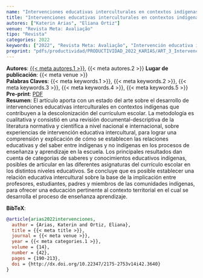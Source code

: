 ```yaml
---
name: "Intervenciones educativas interculturales en contextos indígenas: aportes a la descolonización de la educación escolar"
title: "Intervenciones educativas interculturales en contextos indígenas: aportes a la descolonización de la educación escolar"
autores: ["Katerin Arias", "Eliana Ortiz"]
venue: "Revista Meta: Avaliação"
tipo: "Revista"
categories: 2022
keywords: ["2022", "Revista Meta: Avaliação", "Intervención educativa intercultural", "Saberes y conocimientos educativos indígenas", "Relación educativa intercultural"]
preprint: "pdfs/productividad/PRODUCTIVIDAD_2022_KARIAS/ART_3_Intervención EI_Arias_Ortiz_2022_METAAVALIACIAO_SCOPUS.pdf"
---
```

**Autores**: [{{< meta autores.1 >}}](../members/current/Katerin Arias.qmd), {{< meta autores.2 >}}
**Lugar de publicación**: {{< meta venue >}}   
**Palabras Claves**: {{< meta keywords.1 >}}, {{< meta keywords.2 >}}, {{< meta keywords.3 >}}, {{< meta keywords.4 >}}, {{< meta keywords.5 >}}
**Pre-print**: [PDF](../{{< meta preprint >}})  
**Resumen**: El artículo aporta con un estado del arte sobre el desarrollo de intervenciones educativas interculturales en contextos indígenas que contribuyen a la descolonización del currículum escolar. La metodología es cualitativa y consistió en una revisión documental-descriptiva de la literatura normativa y científica a nivel nacional e internacional, sobre experiencias de intervención educativa intercultural, para lograr una comprensión y explicación de cómo se establecen las relaciones educativas y del saber entre indígenas y no indígenas en los procesos de enseñanza y aprendizaje en la escuela. Los principales resultados dan cuenta de categorías de saberes y conocimientos educativos indígenas, posibles de articular en las diferentes asignaturas del currículo escolar en los distintos niveles educativos. Se concluye que es posible establecer una relación educativa intercultural sobre la base de la implicación entre profesores, estudiantes, padres y miembros de las comunidades indígenas, para ofrecer una educación pertinente al contexto territorial en el cual se desarrolla el proceso de enseñanza aprendizaje.


**BibTeX**:
```bibtex
@article{arias2022intervenciones,
  author = {Arias, Katerin and Ortiz, Eliana},
  title = {{< meta title >}},
  journal = {{< meta venue >}},
  year = {{< meta categories.1 >}},
  volume = {14},
  number = {42},
  pages = {190-213},
  doi = {http://dx.doi.org/10.22347/2175-2753v14i42.3640}
}
```
